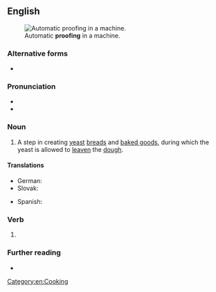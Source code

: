 ==English==
[[File:Home_Bread_Proofer.jpg|thumb|Automatic '''proofing''' in a machine.]]

===Alternative forms===
* {{l|en|proving}}

===Pronunciation===
* {{IPA|/ˈpɹuːfɪŋ/|lang=en}}
* {{rhymes|uːfɪŋ|lang=en}}

===Noun===
{{en-noun|~}}

# A step in creating [[yeast]] [[bread]]s and [[baked goods]], during which the yeast is allowed to [[leaven]] the [[dough]].
#: {{syn|en|blooming}}
#: {{coordinate terms|en|bulk fermentation}}
#: {{hyper|en|fermentation|leavening}}

====Translations====
{{trans-top|step in creating baked goods}}
* German: {{t|de|Stückgare|f}}
* Slovak: {{t|sk|kysnutie}}
{{trans-mid}}
* Spanish: {{t+|es|levantamiento|m}}
{{trans-bottom}}

===Verb===
{{head|en|verb form}}

# {{present participle of|proof|lang=en|nocat=1}}

===Further reading===
* {{pedia|proofing (baking technique)}}

[[Category:en:Cooking]]